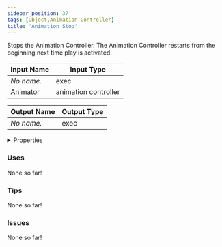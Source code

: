 ```yaml
---
sidebar_position: 37
tags: [Object,Animation Controller]
title: 'Animation Stop'
---
```


Stops the Animation Controller. The Animation Controller restarts from the beginning next time play is activated.






<EsbSvg />

| Input Name | Input Type |
|-----------|-----------|
| *No name.* | exec |
| Animator | animation controller |

| Output Name | Output Type |
|-----------|-----------|
| *No name.* | exec |


<details>
  <summary>Properties</summary>
  <div>
    <div>
    <table>
      <thead>
        <tr>
          <th>Is beta required?</th>
          <th>❌</th>
        </tr>
        <tr>
          <th>Is this chip a trolling risk?</th>
          <th>❌</th>
        </tr>
        <tr>
          <th>Is this chip a role assignment risk?</th>
          <th>❌</th>
        </tr>
        <tr>
          <th>Chip UUID</th>
          <th>454c3ee3-5030-4a63-8ae9-1a0c61568f8c</th>
        </tr>
      </thead>
    </table>
    </div>
  </div>
</details>

### Uses

None so far!

### Tips

None so far!

### Issues

None so far!